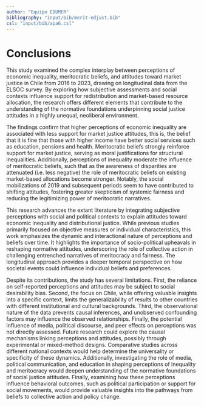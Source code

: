 ```yaml
---
author: "Equipo EDUMER"
bibliography: "input/bib/merit-edjust.bib"
csl: "input/bib/apa6.csl"
---
```


# Conclusions

This study examined the complex interplay between perceptions of economic inequality, meritocratic beliefs, and attitudes toward market justice in Chile from 2016 to 2023, drawing on longitudinal data from the ELSOC survey. By exploring how subjective assessments and social contexts influence support for redistribution and market-based resource allocation, the research offers different elements that contribute to the understanding of the normative foundations underpinning social justice attitudes in a highly unequal, neoliberal environment.

The findings confirm that higher perceptions of economic inequality are associated with less support for market justice attitudes, this is, the belief that it is fine that those with higher income have better social services such as education, pensions and health. Meritocratic beliefs strongly reinforce support for market justice, serving as moral justifications for structural inequalities. Additionally, perceptions of inequality moderate the influence of meritocratic beliefs, such that as the awareness of disparities are attenuated (i.e. less negative) the role of meritocratic beliefs on existing market-based allocations become stronger. Notably, the social mobilizations of 2019 and subsequent periods seem to have contributed to shifting attitudes, fostering greater skepticism of systemic fairness and reducing the legitimizing power of meritocratic narratives.

This research advances the extant literature by integrating subjective perceptions with social and political contexts to explain attitudes toward economic inequality and distributional justice. While previous studies primarily focused on objective measures or individual characteristics, this work emphasizes the dynamic and interactional nature of perceptions and beliefs over time. It highlights the importance of socio-political upheavals in reshaping normative attitudes, underscoring the role of collective action in challenging entrenched narratives of meritocracy and fairness. The longitudinal approach provides a deeper temporal perspective on how societal events could influence individual beliefs and preferences.

Despite its contributions, the study has several limitations. First, the reliance on self-reported perceptions and attitudes may be subject to social desirability bias. Second, the focus on Chile, while offering valuable insights into a specific context, limits the generalizability of results to other countries with different institutional and cultural backgrounds. Third, the observational nature of the data prevents causal inferences, and unobserved confounding factors may influence the observed relationships. Finally, the potential influence of media, political discourse, and peer effects on perceptions was not directly assessed. Future research could explore the causal mechanisms linking perceptions and attitudes, possibly through experimental or mixed-method designs. Comparative studies across different national contexts would help determine the universality or specificity of these dynamics. Additionally, investigating the role of media, political communication, and education in shaping perceptions of inequality and meritocracy would deepen understanding of the normative foundations of social justice attitudes. Finally, examining how these perceptions influence behavioral outcomes, such as political participation or support for social movements, would provide valuable insights into the pathways from beliefs to collective action and policy change.




